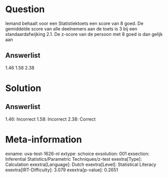 Question
========

Iemand behaalt voor een Statistiektoets een score van 8 goed. De
gemiddelde score van alle deelnemers aan de toets is 3 bij een
standaardafwijking 2.1. De z-score van de persoon met 8 goed is dan
gelijk aan

Answerlist
----------

1.46
1.58
2.38

Solution
========

Answerlist
----------

1.46: Incorrect
1.58: Incorrect
2.38: Correct

Meta-information
================
exname: uva-test-1626-nl
extype: schoice
exsolution: 001
exsection: Inferential Statistics/Parametric Techniques/z-test
exextra[Type]: Calculation
exextra[Language]: Dutch
exextra[Level]: Statistical Literacy
exextra[IRT-Difficulty]: 3.079
exextra[p-value]: 0.2651
